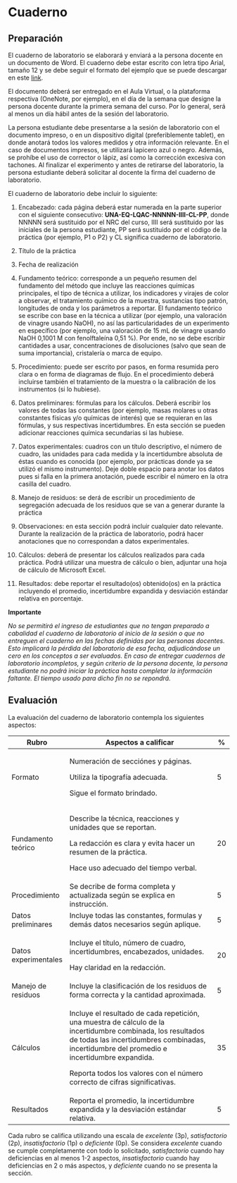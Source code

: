 # Cuaderno

## Preparación

El cuaderno de laboratorio se elaborará y enviará a la persona docente en un documento de Word. El cuaderno debe estar escrito con letra tipo Arial, tamaño 12 y se debe seguir el formato del ejemplo que se puede descargar en este [link](https://unaaccr-my.sharepoint.com/:w:/g/personal/leonardo_mena_rivera_una_ac_cr/EeG2Rnyc4jNMmp_ICBxUXKYBSllnf1tCmmMrGMQ04uK8PA?e=rNpRN5).

El documento deberá ser entregado en el Aula Virtual, o la plataforma respectiva (OneNote, por ejemplo), en el día de la semana que designe la persona docente durante la primera semana del curso. Por lo general, será al menos un día hábil antes de la sesión del laboratorio.

La persona estudiante debe presentarse a la sesión de laboratorio con el documento impreso, o en un dispositivo digital (preferiblemente tablet), en donde anotará todos los valores medidos y otra información relevante. En el caso de documentos impresos, se utilizará lapicero azul o negro. Además, se prohíbe el uso de corrector o lápiz, así como la corrección excesiva con tachones. Al finalizar el experimento y antes de retirarse del laboratorio, la persona estudiante deberá solicitar al docente la firma del cuaderno de laboratorio.

El cuaderno de laboratorio debe incluir lo siguiente:

1.  Encabezado: cada página deberá estar numerada en la parte superior con el siguiente consecutivo: **UNA-EQ-LQAC-NNNNN-IIII-CL-PP**, donde NNNNN será sustituido por el NRC del curso, IIII será sustituido por las iniciales de la persona estudiante, PP será sustituido por el código de la práctica (por ejemplo, P1 o P2) y CL significa cuaderno de laboratorio.

2.  Título de la práctica

3.  Fecha de realización

4.  Fundamento teórico: corresponde a un pequeño resumen del fundamento del método que incluye las reacciones químicas principales, el tipo de técnica a utilizar, los indicadores y virajes de color a observar, el tratamiento químico de la muestra, sustancias tipo patrón, longitudes de onda y los parámetros a reportar. El fundamento teórico se escribe con base en la técnica a utilizar (por ejemplo, una valoración de vinagre usando NaOH), no así las particularidades de un experimento en específico (por ejemplo, una valoración de 15 mL de vinagre usando NaOH 0,1001 M con fenolftaleína 0,51 %). Por ende, no se debe escribir cantidades a usar, concentraciones de disoluciones (salvo que sean de suma importancia), cristalería o marca de equipo.

5.  Procedimiento: puede ser escrito por pasos, en forma resumida pero clara o en forma de diagramas de flujo. En el procedimiento deberá incluirse también el tratamiento de la muestra o la calibración de los instrumentos (si lo hubiese).

6.  Datos preliminares: fórmulas para los cálculos. Deberá escribir los valores de todas las constantes (por ejemplo, masas molares u otras constantes físicas y/o químicas de interés) que se requieran en las fórmulas, y sus respectivas incertidumbres. En esta sección se pueden adicionar reacciones química secundarias si las hubiese.

7.  Datos experimentales: cuadros con un título descriptivo, el número de cuadro, las unidades para cada medida y la incertidumbre absoluta de éstas cuando es conocida (por ejemplo, por prácticas donde ya se utilizó el mismo instrumento). Deje doble espacio para anotar los datos pues si falla en la primera anotación, puede escribir el número en la otra casilla del cuadro.

8.  Manejo de residuos: se derá de escribir un procedimiento de segregación adecuada de los residuos que se van a generar durante la práctica

9.  Observaciones: en esta sección podrá incluir cualquier dato relevante. Durante la realización de la práctica de laboratorio, podrá hacer anotaciones que no correspondan a datos experimentales.

10. Cálculos: deberá de presentar los cálculos realizados para cada práctica. Podrá utilizar una muestra de cálculo o bien, adjuntar una hoja de cálculo de Microsoft Excel.

11. Resultados: debe reportar el resultado(os) obtenido(os) en la práctica incluyendo el promedio, incertidumbre expandida y desviación estándar relativa en porcentaje.

**Importante**

*No se permitirá el ingreso de estudiantes que no tengan preparado a cabalidad el cuaderno de laboratorio al inicio de la sesión o que no entreguen el cuaderno en las fechas definidas por las personas docentes. Esto implicará la pérdida del laboratorio de esa fecha, adjudicándose un cero en los conceptos a ser evaluados. En caso de entregar cuadernos de laboratorio incompletos, y según criterio de la persona docente, la persona estudiante no podrá iniciar la práctica hasta completar la información faltante. El tiempo usado para dicho fin no se repondrá.*

## Evaluación

La evaluación del cuaderno de laboratorio contempla los siguientes aspectos:

+----------------------+-------------------------------------------------------------------------------------------------------------------------------------------------------------------------------------------------------------+-------+
| Rubro                | Aspectos a calificar                                                                                                                                                                                        | \%    |
+======================+=============================================================================================================================================================================================================+=======+
| Formato              | Numeración de secciónes y páginas.                                                                                                                                                                          | 5     |
|                      |                                                                                                                                                                                                             |       |
|                      | Utiliza la tipografía adecuada.                                                                                                                                                                             |       |
|                      |                                                                                                                                                                                                             |       |
|                      | Sigue el formato brindado.                                                                                                                                                                                  |       |
+----------------------+-------------------------------------------------------------------------------------------------------------------------------------------------------------------------------------------------------------+-------+
| Fundamento teórico   | Describe la técnica, reacciones y unidades que se reportan.                                                                                                                                                 | 20    |
|                      |                                                                                                                                                                                                             |       |
|                      | La redacción es clara y evita hacer un resumen de la práctica.                                                                                                                                              |       |
|                      |                                                                                                                                                                                                             |       |
|                      | Hace uso adecuado del tiempo verbal.                                                                                                                                                                        |       |
+----------------------+-------------------------------------------------------------------------------------------------------------------------------------------------------------------------------------------------------------+-------+
| Procedimiento        | Se decribe de forma completa y actualizada según se explica en instrucción.                                                                                                                                 | 5     |
+----------------------+-------------------------------------------------------------------------------------------------------------------------------------------------------------------------------------------------------------+-------+
| Datos preliminares   | Incluye todas las constantes, formulas y demás datos necesarios según aplique.                                                                                                                              | 5     |
+----------------------+-------------------------------------------------------------------------------------------------------------------------------------------------------------------------------------------------------------+-------+
| Datos experimentales | Incluye el título, número de cuadro, incertidumbres, encabezados, unidades.                                                                                                                                 | 20    |
|                      |                                                                                                                                                                                                             |       |
|                      | Hay claridad en la redacción.                                                                                                                                                                               |       |
+----------------------+-------------------------------------------------------------------------------------------------------------------------------------------------------------------------------------------------------------+-------+
| Manejo de residuos   | Incluye la clasificación de los residuos de forma correcta y la cantidad aproximada.                                                                                                                        | 5     |
+----------------------+-------------------------------------------------------------------------------------------------------------------------------------------------------------------------------------------------------------+-------+
| Cálculos             | Incluye el resultado de cada repetición, una muestra de cálculo de la incertidumbre combinada, los resultados de todas las incertidumbres combinadas, incertidumbre del promedio e incertidumbre expandida. | 35    |
|                      |                                                                                                                                                                                                             |       |
|                      | Reporta todos los valores con el número correcto de cifras significativas.                                                                                                                                  |       |
+----------------------+-------------------------------------------------------------------------------------------------------------------------------------------------------------------------------------------------------------+-------+
| Resultados           | Reporta el promedio, la incertidumbre expandida y la desviación estándar relativa.                                                                                                                          | 5     |
+----------------------+-------------------------------------------------------------------------------------------------------------------------------------------------------------------------------------------------------------+-------+

Cada rubro se califica utilizando una escala de *excelente* (3p), *satisfactorio* (2p), *insatisfactorio* (1p) o *deficiente* (0p). Se considera *excelente* cuando se cumple completamente con todo lo solicitado, *satisfactorio* cuando hay deficiencias en al menos 1-2 aspectos, *insatisfactorio* cuando hay deficiencias en 2 o más aspectos, y *deficiente* cuando no se presenta la sección.

